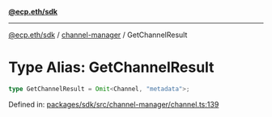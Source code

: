 [**@ecp.eth/sdk**](../../index.mdx)

***

[@ecp.eth/sdk](/sdk-reference/index.mdx) / [channel-manager](/sdk-reference/channel-manager/index.mdx) / GetChannelResult

# Type Alias: GetChannelResult

```ts
type GetChannelResult = Omit<Channel, "metadata">;
```

Defined in: [packages/sdk/src/channel-manager/channel.ts:139](https://github.com/ecp-eth/comments-monorepo/blob/main/packages/sdk/src/channel-manager/channel.ts#L139)
